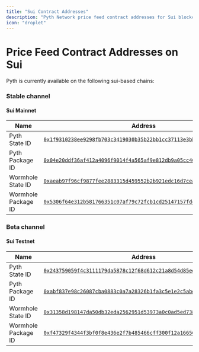 ```yaml
---
title: "Sui Contract Addresses"
description: "Pyth Network price feed contract addresses for Sui blockchain including mainnet and testnet package IDs and state IDs."
icon: "droplet"
---
```


# Price Feed Contract Addresses on Sui

Pyth is currently available on the following sui-based chains:

### Stable channel

#### Sui Mainnet

| Name                | Address                                                                                                                                                                   |
| ------------------- | ------------------------------------------------------------------------------------------------------------------------------------------------------------------------- |
| Pyth State ID       | [`0x1f9310238ee9298fb703c3419030b35b22bb1cc37113e3bb5007c99aec79e5b8`](https://explorer.sui.io/object/0x1f9310238ee9298fb703c3419030b35b22bb1cc37113e3bb5007c99aec79e5b8) |
| Pyth Package ID     | [`0x04e20ddf36af412a4096f9014f4a565af9e812db9a05cc40254846cf6ed0ad91`](https://explorer.sui.io/object/0x04e20ddf36af412a4096f9014f4a565af9e812db9a05cc40254846cf6ed0ad91) |
| Wormhole State ID   | [`0xaeab97f96cf9877fee2883315d459552b2b921edc16d7ceac6eab944dd88919c`](https://explorer.sui.io/object/0xaeab97f96cf9877fee2883315d459552b2b921edc16d7ceac6eab944dd88919c) |
| Wormhole Package ID | [`0x5306f64e312b581766351c07af79c72fcb1cd25147157fdc2f8ad76de9a3fb6a`](https://explorer.sui.io/object/0x5306f64e312b581766351c07af79c72fcb1cd25147157fdc2f8ad76de9a3fb6a) |

### Beta channel

#### Sui Testnet

| Name                | Address                                                                                                                                                                                   |
| ------------------- | ----------------------------------------------------------------------------------------------------------------------------------------------------------------------------------------- |
| Pyth State ID       | [`0x243759059f4c3111179da5878c12f68d612c21a8d54d85edc86164bb18be1c7c`](https://explorer.sui.io/object/0x2d82612a354f0b7e52809fc2845642911c7190404620cec8688f68808f8800d8?network=testnet) |
| Pyth Package ID     | [`0xabf837e98c26087cba0883c0a7a28326b1fa3c5e1e2c5abdb486f9e8f594c837`](https://explorer.sui.io/object/0xf7114cc10266d90c0c9e4b84455bddf29b40bd78fe56832c7ac98682c3daa95b?network=testnet) |
| Wormhole State ID   | [`0x31358d198147da50db32eda2562951d53973a0c0ad5ed738e9b17d88b213d790`](https://explorer.sui.io/object/0xebba4cc4d614f7a7cdbe883acc76d1cc767922bc96778e7b68be0d15fce27c02?network=testnet) |
| Wormhole Package ID | [`0xf47329f4344f3bf0f8e436e2f7b485466cff300f12a166563995d3888c296a94`](https://explorer.sui.io/object/0xf47329f4344f3bf0f8e436e2f7b485466cff300f12a166563995d3888c296a94?network=testnet) |
